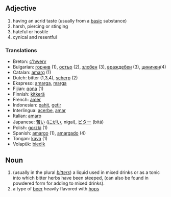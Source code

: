== Adjective ==
# having an acrid taste (usually from a [[base|basic]] substance)
# harsh, piercing or stinging
# hateful or hostile
# cynical and resentful

=== Translations ===
*Breton: [[c'hwerv]]
*Bulgarian: [[горчив]] (1), [[остър]] (2), [[злобен]] (3), [[враждебен]] (3), [[циничен]](4)
*Catalan: [[amarg]] (1)
*Dutch: bitter (1,3,4), [[scherp]] (2)
*Ekspreso: [[amarga]], [[marga]]
*Fijian: [[qona]] (1)
*Finnish: [[kitkerä]]
*French: [[amer]]
*Indonesian: [[pahit]], [[getir]]
*Interlingua: [[acerbe]], [[amar]]
*Italian: [[amaro]]
*Japanese: [[苦い]] ([[にがい]], nigai), [[ビター]] (bitā)
*Polish: [[gorzki]] (1)
*Spanish: [[amargo]] (1), [[amargado]] (4)
*Tongan: [[kava]] (1)
*Volapük: [[biedik]]

== Noun ==

# (usually in the plural ''[[bitters]]'') a liquid used in mixed drinks or as a tonic into which bitter herbs have been steeped, (can also be found in powdered form for adding to mixed drinks).
# a type of [[beer]] heavily flavored with [[hops]]